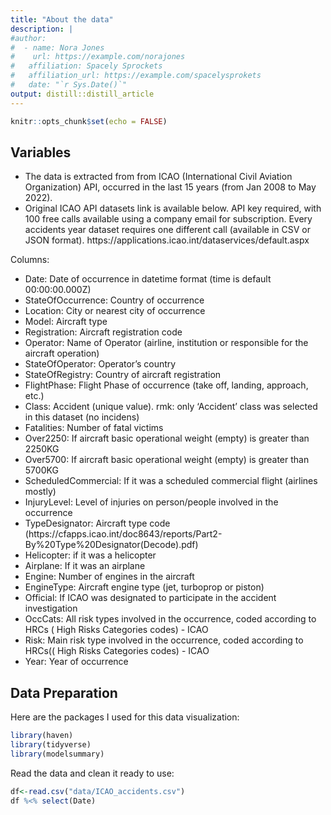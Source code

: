 ```yaml
---
title: "About the data"
description: |
#author:
#  - name: Nora Jones 
#    url: https://example.com/norajones
#   affiliation: Spacely Sprockets
#   affiliation_url: https://example.com/spacelysprokets
#   date: "`r Sys.Date()`"
output: distill::distill_article
---
```


```r
knitr::opts_chunk$set(echo = FALSE)
```

## Variables 
  - The data is extracted from from ICAO (International Civil Aviation Organization) API, occurred in the last 15 years (from Jan 2008 to May 2022).
  - Original ICAO API datasets link is available below. API key required, with 100 free calls available using a company email for subscription. Every accidents year dataset requires one different call (available in CSV or JSON format).
  https://applications.icao.int/dataservices/default.aspx
  
Columns:

- Date: Date of occurrence in datetime format (time is default 00:00:00.000Z)
- StateOfOccurrence: Country of occurrence
- Location: City or nearest city of occurrence
- Model: Aircraft type
- Registration: Aircraft registration code
- Operator: Name of Operator (airline, institution or responsible for the aircraft operation)
- StateOfOperator: Operator's country
- StateOfRegistry: Country of aircraft registration
- FlightPhase: Flight Phase of occurrence (take off, landing, approach, etc.)
- Class: Accident (unique value). rmk: only 'Accident' class was selected in this dataset (no incidens)
- Fatalities: Number of fatal victims
- Over2250: If aircraft basic operational weight (empty) is greater than 2250KG
- Over5700: If aircraft basic operational weight (empty) is greater than 5700KG
- ScheduledCommercial: If it was a scheduled commercial flight (airlines mostly)
- InjuryLevel: Level of injuries on person/people involved in the occurrence
- TypeDesignator: Aircraft type code (https://cfapps.icao.int/doc8643/reports/Part2-By%20Type%20Designator(Decode).pdf)
- Helicopter: if it was a helicopter
- Airplane: If it was an airplane
- Engine: Number of engines in the aircraft
- EngineType: Aircraft engine type (jet, turboprop or piston)
- Official: If ICAO was designated to participate in the accident investigation
- OccCats: All risk types involved in the occurrence, coded according to HRCs ( High Risks Categories codes) - ICAO
- Risk: Main risk type involved in the occurrence, coded according to HRCs(( High Risks Categories codes) - ICAO
- Year: Year of occurrence

## Data Preparation
Here are the packages I used for this data visualization:

```r
library(haven)
library(tidyverse)
library(modelsummary)
```

Read the data and clean it ready to use:
```r
df<-read.csv("data/ICAO_accidents.csv") 
df %<% select(Date)

```








